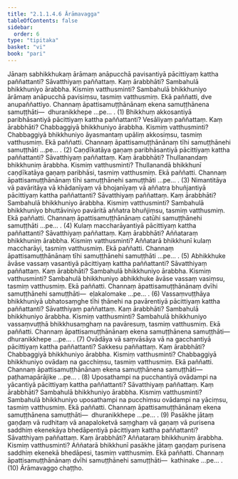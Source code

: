```yaml
---
title: "2.1.1.4.6 Ārāmavagga"
tableOfContents: false
sidebar:
  order: 6
type: "tipitaka"
basket: "vi"
book: "pari"
---
```



<DynamicBreadcrumb />

<Division number="223" book="pari">

<Paragraph number="773" book="pari">
Jānaṃ sabhikkhukaṃ ārāmaṃ anāpucchā pavisantiyā pācittiyaṃ kattha paññattanti? Sāvatthiyaṃ paññattaṃ. Kaṃ ārabbhāti? Sambahulā bhikkhuniyo ārabbha. Kismiṃ vatthusminti? Sambahulā bhikkhuniyo ārāmaṃ anāpucchā pavisiṃsu, tasmiṃ vatthusmiṃ. Ekā paññatti, dve anupaññattiyo. Channaṃ āpattisamuṭṭhānānaṃ ekena samuṭṭhānena samuṭṭhāti—  dhuranikkhepe …pe… . (1)
</Paragraph>

<Paragraph number="774" book="pari">
Bhikkhuṃ akkosantiyā paribhāsantiyā pācittiyaṃ kattha paññattanti? Vesāliyaṃ paññattaṃ. Kaṃ ārabbhāti? Chabbaggiyā bhikkhuniyo ārabbha. Kismiṃ vatthusminti? Chabbaggiyā bhikkhuniyo āyasmantaṃ upāliṃ akkosiṃsu, tasmiṃ vatthusmiṃ. Ekā paññatti. Channaṃ āpattisamuṭṭhānānaṃ tīhi samuṭṭhānehi samuṭṭhāti …pe… . (2)
</Paragraph>

<Paragraph number="775" book="pari">
Caṇḍīkatāya gaṇaṃ paribhāsantiyā pācittiyaṃ kattha paññattanti? Sāvatthiyaṃ paññattaṃ. Kaṃ ārabbhāti? Thullanandaṃ bhikkhuniṃ ārabbha. Kismiṃ vatthusminti? Thullanandā bhikkhunī caṇḍīkatāya gaṇaṃ paribhāsi, tasmiṃ vatthusmiṃ. Ekā paññatti. Channaṃ āpattisamuṭṭhānānaṃ tīhi samuṭṭhānehi samuṭṭhāti …pe… . (3)
</Paragraph>

<Paragraph number="776" book="pari">
Nimantitāya vā pavāritāya vā khādanīyaṃ vā bhojanīyaṃ vā aññatra bhuñjantiyā pācittiyaṃ kattha paññattanti? Sāvatthiyaṃ paññattaṃ. Kaṃ ārabbhāti? Sambahulā bhikkhuniyo ārabbha. Kismiṃ vatthusminti? Sambahulā bhikkhuniyo bhuttāviniyo pavāritā aññatra bhuñjiṃsu, tasmiṃ vatthusmiṃ. Ekā paññatti. Channaṃ āpattisamuṭṭhānānaṃ catūhi samuṭṭhānehi samuṭṭhāti …pe… . (4)
</Paragraph>

<Paragraph number="777" book="pari">
Kulaṃ maccharāyantiyā pācittiyaṃ kattha paññattanti? Sāvatthiyaṃ paññattaṃ. Kaṃ ārabbhāti? Aññataraṃ bhikkhuniṃ ārabbha. Kismiṃ vatthusminti? Aññatarā bhikkhunī kulaṃ maccharāyi, tasmiṃ vatthusmiṃ. Ekā paññatti. Channaṃ āpattisamuṭṭhānānaṃ tīhi samuṭṭhānehi samuṭṭhāti …pe… . (5)
</Paragraph>

<Paragraph number="778" book="pari">
Abhikkhuke āvāse vassaṃ vasantiyā pācittiyaṃ kattha paññattanti? Sāvatthiyaṃ paññattaṃ. Kaṃ ārabbhāti? Sambahulā bhikkhuniyo ārabbha. Kismiṃ vatthusminti? Sambahulā bhikkhuniyo abhikkhuke āvāse vassaṃ vasiṃsu, tasmiṃ vatthusmiṃ. Ekā paññatti. Channaṃ āpattisamuṭṭhānānaṃ dvīhi samuṭṭhānehi samuṭṭhāti—  eḷakalomake …pe… . (6)
</Paragraph>

<Paragraph number="779" book="pari">
Vassaṃvuṭṭhāya bhikkhuniyā ubhatosaṃghe tīhi ṭhānehi na pavārentiyā pācittiyaṃ kattha paññattanti? Sāvatthiyaṃ paññattaṃ. Kaṃ ārabbhāti? Sambahulā bhikkhuniyo ārabbha. Kismiṃ vatthusminti? Sambahulā bhikkhuniyo vassaṃvuṭṭhā bhikkhusaṃghaṃ na pavāresuṃ, tasmiṃ vatthusmiṃ. Ekā paññatti. Channaṃ āpattisamuṭṭhānānaṃ ekena samuṭṭhānena samuṭṭhāti—  dhuranikkhepe …pe… . (7)
</Paragraph>

<Paragraph number="780" book="pari">
Ovādāya vā saṃvāsāya vā na gacchantiyā pācittiyaṃ kattha paññattanti? Sakkesu paññattaṃ. Kaṃ ārabbhāti? Chabbaggiyā bhikkhuniyo ārabbha. Kismiṃ vatthusminti? Chabbaggiyā bhikkhuniyo ovādaṃ na gacchiṃsu, tasmiṃ vatthusmiṃ. Ekā paññatti. Channaṃ āpattisamuṭṭhānānaṃ ekena samuṭṭhānena samuṭṭhāti—  paṭhamapārājike …pe… . (8)
</Paragraph>

<Paragraph number="781" book="pari">
Uposathampi na pucchantiyā ovādampi na yācantiyā pācittiyaṃ kattha paññattanti? Sāvatthiyaṃ paññattaṃ. Kaṃ ārabbhāti? Sambahulā bhikkhuniyo ārabbha. Kismiṃ vatthusminti? Sambahulā bhikkhuniyo uposathampi na pucchiṃsu ovādampi na yāciṃsu, tasmiṃ vatthusmiṃ. Ekā paññatti. Channaṃ āpattisamuṭṭhānānaṃ ekena samuṭṭhānena samuṭṭhāti—  dhuranikkhepe …pe… . (9)
</Paragraph>

<Paragraph number="782" book="pari">
Pasākhe jātaṃ gaṇḍaṃ vā rudhitaṃ vā anapaloketvā saṃghaṃ vā gaṇaṃ vā purisena saddhiṃ ekenekāya bhedāpentiyā pācittiyaṃ kattha paññattanti? Sāvatthiyaṃ paññattaṃ. Kaṃ ārabbhāti? Aññataraṃ bhikkhuniṃ ārabbha. Kismiṃ vatthusminti? Aññatarā bhikkhunī pasākhe jātaṃ gaṇḍaṃ purisena saddhiṃ ekenekā bhedāpesi, tasmiṃ vatthusmiṃ. Ekā paññatti. Channaṃ āpattisamuṭṭhānānaṃ dvīhi samuṭṭhānehi samuṭṭhāti—  kathinake …pe… . (10)

</Paragraph>
</Division>

<Paragraph number="783" type="center" book="pari">
Ārāmavaggo chaṭṭho.
</Paragraph>